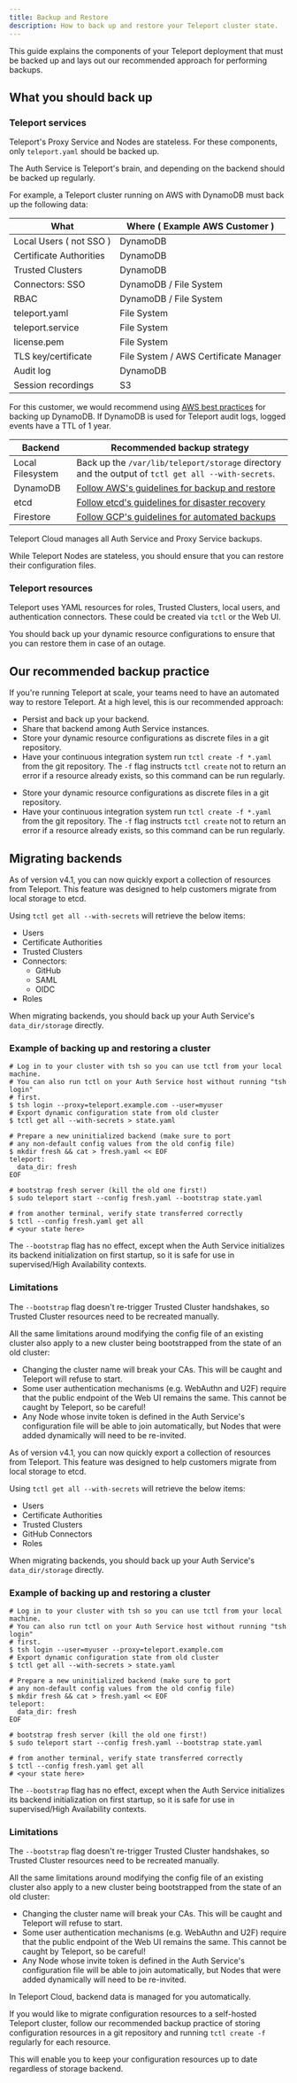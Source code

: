 ```yaml
---
title: Backup and Restore
description: How to back up and restore your Teleport cluster state.
---
```

This guide explains the components of your Teleport deployment that must be
backed up and lays out our recommended approach for performing backups.

## What you should back up

### Teleport services
<Tabs>
<TabItem scope={["enterprise", "oss"]} label="Self-Hosted">

Teleport's Proxy Service and Nodes are stateless. For these components, only
`teleport.yaml` should be backed up.

The Auth Service is Teleport's brain, and depending on the backend should be
backed up regularly.

For example, a Teleport cluster running on AWS with DynamoDB must back up the
following data:

| What | Where ( Example AWS Customer ) |
| - | - |
| Local Users ( not SSO ) | DynamoDB |
| Certificate Authorities | DynamoDB |
| Trusted Clusters | DynamoDB |
| Connectors: SSO | DynamoDB / File System |
| RBAC | DynamoDB / File System |
| teleport.yaml | File System |
| teleport.service | File System |
| license.pem | File System |
| TLS key/certificate | File System / AWS Certificate Manager |
| Audit log | DynamoDB |
| Session recordings | S3 |

For this customer, we would recommend using [AWS best practices](https://docs.aws.amazon.com/amazondynamodb/latest/developerguide/BackupRestore.html) for backing up DynamoDB. If DynamoDB is used for
Teleport audit logs, logged events have a TTL of 1 year.

| Backend | Recommended backup strategy |
| - | - |
| Local Filesystem | Back up the `/var/lib/teleport/storage` directory and the output of `tctl get all --with-secrets`. |
| DynamoDB | [Follow AWS's guidelines for backup and restore](https://docs.aws.amazon.com/amazondynamodb/latest/developerguide/BackupRestore.html) |
| etcd | [Follow etcd's guidelines for disaster recovery](https://etcd.io/docs/v2/admin_guide) |
| Firestore | [Follow GCP's guidelines for automated backups](https://firebase.google.com/docs/database/backups) |

</TabItem>
<TabItem scope={["cloud"]} label="Teleport Cloud">

Teleport Cloud manages all Auth Service and Proxy Service backups.

While Teleport Nodes are stateless, you should ensure that you can restore their
configuration files.

</TabItem>
</Tabs>

### Teleport resources

Teleport uses YAML resources for roles, Trusted Clusters, local users, and authentication connectors.
These could be created via `tctl` or the Web UI.

You should back up your dynamic resource configurations to ensure that you can restore them in case of an outage.

## Our recommended backup practice

If you're running Teleport at scale, your teams need to have an automated way to restore Teleport. At a high level, this is our recommended approach:

<Tabs>
<TabItem scope={["enterprise", "oss"]} label="Self-Hosted">

- Persist and back up your backend.
- Share that backend among Auth Service instances.
- Store your dynamic resource configurations as discrete files in a git
  repository.
- Have your continuous integration system run `tctl create -f *.yaml` from the
  git repository. The `-f` flag instructs `tctl create` not to return an error
  if a resource already exists, so this command can be run regularly.

</TabItem>
<TabItem scope={["cloud"]} label="Teleport Cloud">

- Store your dynamic resource configurations as discrete files in a git
  repository.
- Have your continuous integration system run `tctl create -f *.yaml` from the
  git repository. The `-f` flag instructs `tctl create` not to return an error
  if a resource already exists, so this command can be run regularly.

</TabItem>
</Tabs>

## Migrating backends
<Tabs>
<TabItem scope={["enterprise"]} label="Teleport Enterprise">

As of version v4.1, you can now quickly export a collection of resources from
Teleport. This feature was designed to help customers migrate from local storage
to etcd.

Using `tctl get all --with-secrets` will retrieve the below items:

- Users
- Certificate Authorities
- Trusted Clusters
- Connectors:
  - GitHub
  - SAML
  - OIDC
- Roles

When migrating backends, you should back up your Auth Service's
`data_dir/storage` directly.

### Example of backing up and restoring a cluster

```code
# Log in to your cluster with tsh so you can use tctl from your local machine.
# You can also run tctl on your Auth Service host without running "tsh login"
# first.
$ tsh login --proxy=teleport.example.com --user=myuser
# Export dynamic configuration state from old cluster
$ tctl get all --with-secrets > state.yaml

# Prepare a new uninitialized backend (make sure to port
# any non-default config values from the old config file)
$ mkdir fresh && cat > fresh.yaml << EOF
teleport:
  data_dir: fresh
EOF

# bootstrap fresh server (kill the old one first!)
$ sudo teleport start --config fresh.yaml --bootstrap state.yaml

# from another terminal, verify state transferred correctly
$ tctl --config fresh.yaml get all
# <your state here>
```

The `--bootstrap` flag has no effect, except when the Auth Service initializes
its backend initialization on first startup, so it is safe for use in
supervised/High Availability contexts.

### Limitations

The `--bootstrap` flag doesn't re-trigger Trusted Cluster handshakes, so Trusted
Cluster resources need to be recreated manually.

All the same limitations around modifying the config file of an existing cluster
also apply to a new cluster being bootstrapped from the state of an old cluster:

  - Changing the cluster name will break your CAs. This will be caught and Teleport
    will refuse to start.
  - Some user authentication mechanisms (e.g. WebAuthn and U2F) require that the
    public endpoint of the Web UI remains the same. This cannot be caught by
    Teleport, so be careful!
  - Any Node whose invite token is defined in the Auth Service's configuration
    file will be able to join automatically, but Nodes that were added
    dynamically will need to be re-invited.

</TabItem>
<TabItem scope={["oss"]} label="Open Source">

As of version v4.1, you can now quickly export a collection of resources from
Teleport. This feature was designed to help customers migrate from local storage
to etcd.

Using `tctl get all --with-secrets` will retrieve the below items:

- Users
- Certificate Authorities
- Trusted Clusters
- GitHub Connectors
- Roles

When migrating backends, you should back up your Auth Service's
`data_dir/storage` directly.

### Example of backing up and restoring a cluster

```code
# Log in to your cluster with tsh so you can use tctl from your local machine.
# You can also run tctl on your Auth Service host without running "tsh login"
# first.
$ tsh login --user=myuser --proxy=teleport.example.com
# Export dynamic configuration state from old cluster
$ tctl get all --with-secrets > state.yaml

# Prepare a new uninitialized backend (make sure to port
# any non-default config values from the old config file)
$ mkdir fresh && cat > fresh.yaml << EOF
teleport:
  data_dir: fresh
EOF

# bootstrap fresh server (kill the old one first!)
$ sudo teleport start --config fresh.yaml --bootstrap state.yaml

# from another terminal, verify state transferred correctly
$ tctl --config fresh.yaml get all
# <your state here>
```

The `--bootstrap` flag has no effect, except when the Auth Service initializes
its backend initialization on first startup, so it is safe for use in
supervised/High Availability contexts.

### Limitations

The `--bootstrap` flag doesn't re-trigger Trusted Cluster handshakes, so Trusted
Cluster resources need to be recreated manually.

All the same limitations around modifying the config file of an existing cluster
also apply to a new cluster being bootstrapped from the state of an old cluster:

  - Changing the cluster name will break your CAs. This will be caught and Teleport
    will refuse to start.
  - Some user authentication mechanisms (e.g. WebAuthn and U2F) require that the
    public endpoint of the Web UI remains the same. This cannot be caught by
    Teleport, so be careful!
  - Any Node whose invite token is defined in the Auth Service's configuration
    file will be able to join automatically, but Nodes that were added
    dynamically will need to be re-invited.

</TabItem>
<TabItem scope={["cloud"]} label="Teleport Cloud">

In Teleport Cloud, backend data is managed for you automatically. 

If you would like to migrate configuration resources to a self-hosted Teleport
cluster, follow our recommended backup practice of storing configuration
resources in a git repository and running `tctl create -f` regularly for each
resource. 

This will enable you to keep your configuration resources up to date regardless
of storage backend.

</TabItem>
</Tabs>

